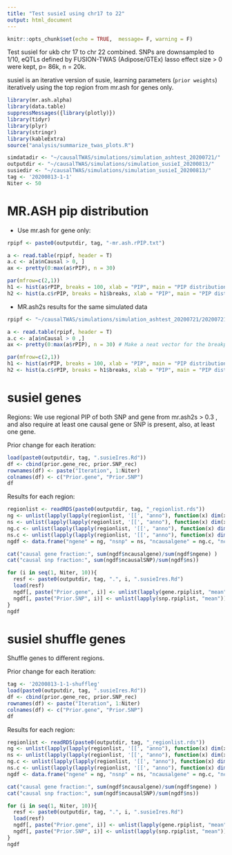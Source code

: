 ```yaml
---
title: "Test susieI using chr17 to 22"
output: html_document
---
```


```r
knitr::opts_chunk$set(echo = TRUE,  message= F, warning = F)
```

Test susieI for ukb chr 17 to chr 22 combined. SNPs are downsampled to 1/10, eQTLs defined by FUSION-TWAS (Adipose/GTEx) lasso effect size > 0 were kept, p= 86k, n = 20k.

susieI is an iterative version of susie, learning parameters (`prior weights`) iteratively using the top region from mr.ash for genes only.

```r
library(mr.ash.alpha)
library(data.table)
suppressMessages({library(plotly)})
library(tidyr)
library(plyr)
library(stringr)
library(kableExtra)
source("analysis/summarize_twas_plots.R")
```
```r
simdatadir <- "~/causalTWAS/simulations/simulation_ashtest_20200721/"
outputdir <- "~/causalTWAS/simulations/simulation_susieI_20200813/"
susiedir <- "~/causalTWAS/simulations/simulation_susieI_20200813/"
tag <- '20200813-1-1'
Niter <- 50
```

# MR.ASH pip distribution

* Use mr.ash for gene only:

```r
rpipf <- paste0(outputdir, tag, "-mr.ash.rPIP.txt")

a <- read.table(rpipf, header = T)
a.c <- a[a$nCausal > 0, ]
ax <- pretty(0:max(a$rPIP), n = 30)

par(mfrow=c(2,1))
h1 <- hist(a$rPIP, breaks = 100, xlab = "PIP", main = "PIP distribution-all", col = "grey"); grid()
h2 <- hist(a.c$rPIP, breaks = h1$breaks, xlab = "PIP", main = "PIP distribution-causal", col = "salmon");grid()
```

* MR.ash2s results for the same simulated data

```r
rpipf <- "~/causalTWAS/simulations/simulation_ashtest_20200721/20200721-1-1-mr.ash2s.lassoes-es.rPIP.txt"

a <- read.table(rpipf, header = T)
a.c <- a[a$nCausal > 0 ,]
ax <- pretty(0:max(a$rPIP), n = 30) # Make a neat vector for the breakpoints

par(mfrow=c(2,1))
h1 <- hist(a$rPIP, breaks = 100, xlab = "PIP", main = "PIP distribution-all", col = "grey"); grid()
h2 <- hist(a.c$rPIP, breaks = h1$breaks, xlab = "PIP", main = "PIP distribution-causal", col = "salmon");grid()
```

# susieI genes

Regions: We use regional PIP of both SNP and gene from mr.ash2s > 0.3 , and also require at least one causal gene or SNP is present, also, at least one gene.

Prior change for each iteration:
```r
load(paste0(outputdir, tag, ".susieIres.Rd"))
df <- cbind(prior.gene_rec, prior.SNP_rec)
rownames(df) <- paste("Iteration", 1:Niter)
colnames(df) <- c("Prior.gene", "Prior.SNP")
df
```

Results for each region:
```r
regionlist <- readRDS(paste0(outputdir, tag, "_regionlist.rds"))
ng <- unlist(lapply(lapply(regionlist, '[[', "anno"), function(x) dim(x[x$type == "gene", , drop = F ])[1]))
ns <- unlist(lapply(lapply(regionlist, '[[', "anno"), function(x) dim(x[x$type == "SNP", , drop = F ])[1]))
ng.c <- unlist(lapply(lapply(regionlist, '[[', "anno"), function(x) dim(x[x$type == "gene" & x$ifcausal == 1, , drop = F])[1]))
ns.c <- unlist(lapply(lapply(regionlist, '[[', "anno"), function(x) dim(x[x$type == "SNP" & x$ifcausal == 1, , drop = F])[1]))
ngdf <- data.frame("ngene" = ng, "nsnp" = ns, "ncausalgene" = ng.c, "ncausalSNP" = ns.c)

cat("causal gene fraction:", sum(ngdf$ncausalgene)/sum(ngdf$ngene) )
cat("causal snp fraction:", sum(ngdf$ncausalSNP)/sum(ngdf$ns))

for (i in seq(1, Niter, 10)){
  resf <- paste0(outputdir, tag, ".", i, ".susieIres.Rd") 
  load(resf)
  ngdf[, paste("Prior.gene", i)] <- unlist(lapply(gene.rpiplist, "mean"))
  ngdf[, paste("Prior.SNP", i)] <- unlist(lapply(snp.rpiplist, "mean"))
}
ngdf
```

# susieI shuffle genes
Shuffle genes to different regions. 

Prior change for each iteration:
```r
tag <- '20200813-1-1-shuffleg'
load(paste0(outputdir, tag, ".susieIres.Rd"))
df <- cbind(prior.gene_rec, prior.SNP_rec)
rownames(df) <- paste("Iteration", 1:Niter)
colnames(df) <- c("Prior.gene", "Prior.SNP")
df
```

Results for each region:
```r
regionlist <- readRDS(paste0(outputdir, tag, "_regionlist.rds"))
ng <- unlist(lapply(lapply(regionlist, '[[', "anno"), function(x) dim(x[x$type == "gene", , drop = F ])[1]))
ns <- unlist(lapply(lapply(regionlist, '[[', "anno"), function(x) dim(x[x$type == "SNP", , drop = F ])[1]))
ng.c <- unlist(lapply(lapply(regionlist, '[[', "anno"), function(x) dim(x[x$type == "gene" & x$ifcausal == 1, , drop = F])[1]))
ns.c <- unlist(lapply(lapply(regionlist, '[[', "anno"), function(x) dim(x[x$type == "SNP" & x$ifcausal == 1, , drop = F])[1]))
ngdf <- data.frame("ngene" = ng, "nsnp" = ns, "ncausalgene" = ng.c, "ncausalSNP" = ns.c)

cat("causal gene fraction:", sum(ngdf$ncausalgene)/sum(ngdf$ngene) )
cat("causal snp fraction:", sum(ngdf$ncausalSNP)/sum(ngdf$ns))

for (i in seq(1, Niter, 10)){
  resf <- paste0(outputdir, tag, ".", i, ".susieIres.Rd") 
  load(resf)
  ngdf[, paste("Prior.gene", i)] <- unlist(lapply(gene.rpiplist, "mean"))
  ngdf[, paste("Prior.SNP", i)] <- unlist(lapply(snp.rpiplist, "mean"))
}
ngdf
```
